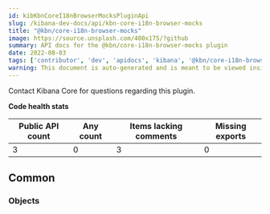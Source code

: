 ```yaml
---
id: kibKbnCoreI18nBrowserMocksPluginApi
slug: /kibana-dev-docs/api/kbn-core-i18n-browser-mocks
title: "@kbn/core-i18n-browser-mocks"
image: https://source.unsplash.com/400x175/?github
summary: API docs for the @kbn/core-i18n-browser-mocks plugin
date: 2022-08-03
tags: ['contributor', 'dev', 'apidocs', 'kibana', '@kbn/core-i18n-browser-mocks']
warning: This document is auto-generated and is meant to be viewed inside our experimental, new docs system. Reach out in #docs-engineering for more info.
---
```




Contact Kibana Core for questions regarding this plugin.

**Code health stats**

| Public API count  | Any count | Items lacking comments | Missing exports |
|-------------------|-----------|------------------------|-----------------|
| 3 | 0 | 3 | 0 |

## Common

### Objects
<DocDefinitionList data={kbnCoreI18nBrowserMocksObj.common.objects}/>

